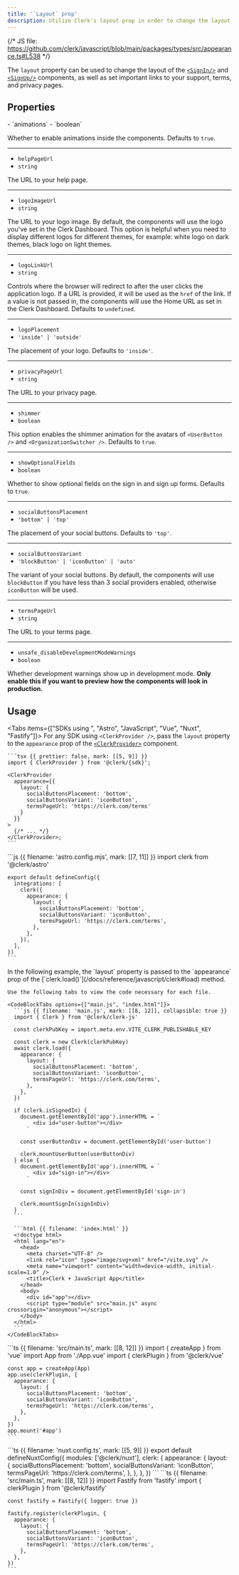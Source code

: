 ```yaml
---
title: '`Layout` prop'
description: Utilize Clerk's layout prop in order to change the layout of the <SignIn /> and <SignUp /> components, as well as set important links to your support, terms and privacy pages.
---
```


{/* JS file: https://github.com/clerk/javascript/blob/main/packages/types/src/appearance.ts#L538 */}

The `layout` property can be used to change the layout of the [`<SignIn/>`](/docs/reference/components/authentication/sign-in) and [`<SignUp/>`](/docs/reference/components/authentication/sign-up) components, as well as set important links to your support, terms, and privacy pages.

## Properties

<Properties>
  - `animations`
  - `boolean`

  Whether to enable animations inside the components. Defaults to `true`.

  ---

  - `helpPageUrl`
  - `string`

  The URL to your help page.

  ---

  - `logoImageUrl`
  - `string`

  The URL to your logo image. By default, the components will use the logo you've set in the Clerk Dashboard. This option is helpful when you need to display different logos for different themes, for example: white logo on dark themes, black logo on light themes.

  ---

  - `logoLinkUrl`
  - `string`

  Controls where the browser will redirect to after the user clicks the application logo. If a URL is provided, it will be used as the `href` of the link. If a value is not passed in, the components will use the Home URL as set in the Clerk Dashboard. Defaults to `undefined`.

  ---

  - `logoPlacement`
  - `'inside' | 'outside'`

  The placement of your logo. Defaults to `'inside'`.

  ---

  - `privacyPageUrl`
  - `string`

  The URL to your privacy page.

  ---

  - `shimmer`
  - `boolean`

  This option enables the shimmer animation for the avatars of `<UserButton />` and `<OrganizationSwitcher />`. Defaults to `true`.

  ---

  - `showOptionalFields`
  - `boolean`

  Whether to show optional fields on the sign in and sign up forms. Defaults to `true`.

  ---

  - `socialButtonsPlacement`
  - `'bottom' | 'top'`

  The placement of your social buttons. Defaults to `'top'`.

  ---

  - `socialButtonsVariant`
  - `'blockButton' | 'iconButton' | 'auto'`

  The variant of your social buttons. By default, the components will use `blockButton` if you have less than 3 social providers enabled, otherwise `iconButton` will be used.

  ---

  - `termsPageUrl`
  - `string`

  The URL to your terms page.

  ---

  - `unsafe_disableDevelopmentModeWarnings`
  - `boolean`

  Whether development warnings show up in development mode. **Only enable this if you want to preview how the components will look in production.**
</Properties>

## Usage

<Tabs items={["SDKs using <ClerkProvider/>", "Astro", "JavaScript", "Vue", "Nuxt", "Fastify"]}>
  <Tab>
    For any SDK using `<ClerkProvider />`, pass the `layout` property to the `appearance` prop of the [`<ClerkProvider>`](/docs/reference/components/clerk-provider) component.

    ```tsx {{ prettier: false, mark: [[5, 9]] }}
    import { ClerkProvider } from '@clerk/{sdk}';

    <ClerkProvider
      appearance={{
        layout: {
          socialButtonsPlacement: 'bottom',
          socialButtonsVariant: 'iconButton',
          termsPageUrl: 'https://clerk.com/terms'
        }
      }}
    >
      {/* ... */}
    </ClerkProvider>;
    ```
  </Tab>

  <Tab>
    ```js {{ filename: 'astro.config.mjs',  mark: [[7, 11]] }}
    import clerk from '@clerk/astro'

    export default defineConfig({
      integrations: [
        clerk({
          appearance: {
            layout: {
              socialButtonsPlacement: 'bottom',
              socialButtonsVariant: 'iconButton',
              termsPageUrl: 'https://clerk.com/terms',
            },
          },
        }),
      ],
    })
    ```
  </Tab>

  <Tab>
    In the following example, the `layout` property is passed to the `appearance` prop of the [`clerk.load()`](/docs/reference/javascript/clerk#load) method.

    Use the following tabs to view the code necessary for each file.

    <CodeBlockTabs options={["main.js", "index.html"]}>
      ```js {{ filename: 'main.js', mark: [[8, 12]], collapsible: true }}
      import { Clerk } from '@clerk/clerk-js'

      const clerkPubKey = import.meta.env.VITE_CLERK_PUBLISHABLE_KEY

      const clerk = new Clerk(clerkPubKey)
      await clerk.load({
        appearance: {
          layout: {
            socialButtonsPlacement: 'bottom',
            socialButtonsVariant: 'iconButton',
            termsPageUrl: 'https://clerk.com/terms',
          },
        },
      })

      if (clerk.isSignedIn) {
        document.getElementById('app').innerHTML = `
            <div id="user-button"></div>
          `

        const userButtonDiv = document.getElementById('user-button')

        clerk.mountUserButton(userButtonDiv)
      } else {
        document.getElementById('app').innerHTML = `
            <div id="sign-in"></div>
          `

        const signInDiv = document.getElementById('sign-in')

        clerk.mountSignIn(signInDiv)
      }
      ```

      ```html {{ filename: 'index.html' }}
      <!doctype html>
      <html lang="en">
        <head>
          <meta charset="UTF-8" />
          <link rel="icon" type="image/svg+xml" href="/vite.svg" />
          <meta name="viewport" content="width=device-width, initial-scale=1.0" />
          <title>Clerk + JavaScript App</title>
        </head>
        <body>
          <div id="app"></div>
          <script type="module" src="main.js" async crossorigin="anonymous"></script>
        </body>
      </html>
      ```
    </CodeBlockTabs>
  </Tab>

  <Tab>
    ```ts {{ filename: 'src/main.ts', mark: [[8, 12]] }}
    import { createApp } from 'vue'
    import App from './App.vue'
    import { clerkPlugin } from '@clerk/vue'

    const app = createApp(App)
    app.use(clerkPlugin, {
      appearance: {
        layout: {
          socialButtonsPlacement: 'bottom',
          socialButtonsVariant: 'iconButton',
          termsPageUrl: 'https://clerk.com/terms',
        },
      },
    })
    app.mount('#app')
    ```
  </Tab>

  <Tab>
    ```ts {{ filename: 'nuxt.config.ts', mark: [[5, 9]] }}
    export default defineNuxtConfig({
      modules: ['@clerk/nuxt'],
      clerk: {
        appearance: {
          layout: {
            socialButtonsPlacement: 'bottom',
            socialButtonsVariant: 'iconButton',
            termsPageUrl: 'https://clerk.com/terms',
          },
        },
      },
    })
    ```
  </Tab>

  <Tab>
    ```ts {{ filename: 'src/main.ts',  mark: [[8, 12]] }}
    import Fastify from 'fastify'
    import { clerkPlugin } from '@clerk/fastify'

    const fastify = Fastify({ logger: true })

    fastify.register(clerkPlugin, {
      appearance: {
        layout: {
          socialButtonsPlacement: 'bottom',
          socialButtonsVariant: 'iconButton',
          termsPageUrl: 'https://clerk.com/terms',
        },
      },
    })
    ```
  </Tab>
</Tabs>
